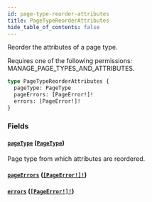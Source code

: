 ```yaml
---
id: page-type-reorder-attributes
title: PageTypeReorderAttributes
hide_table_of_contents: false
---
```


Reorder the attributes of a page type.

Requires one of the following permissions: MANAGE_PAGE_TYPES_AND_ATTRIBUTES.

```graphql
type PageTypeReorderAttributes {
  pageType: PageType
  pageErrors: [PageError!]!
  errors: [PageError!]!
}
```

### Fields

#### [`pageType`](#) ([`PageType`](../../../developer/api-reference/objects/page-type))

Page type from which attributes are reordered.

#### [`pageErrors`](#) ([`[PageError!]!`](../../../developer/api-reference/objects/page-error))

#### [`errors`](#) ([`[PageError!]!`](../../../developer/api-reference/objects/page-error))
